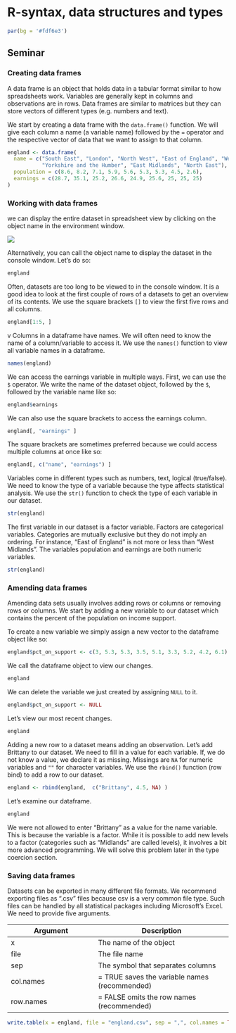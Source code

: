 # R-syntax, data structures and types

```r
par(bg = '#fdf6e3')
```

## Seminar

### Creating data frames

A data frame is an object that holds data in a tabular format similar to how spreadsheets work. Variables are generally kept in columns and observations are in rows. Data frames are similar to matrices but they can store vectors of different types (e.g. numbers and text).

We start by creating a data frame with the `data.frame()` function. We will give each column a name (a variable name) followed by the `=` operator and the respective vector of data that we want to assign to that column.

```r
england <- data.frame(
  name = c("South East", "London", "North West", "East of England", "West Midlands", "South West",
           "Yorkshire and the Humber", "East Midlands", "North East"),
  population = c(8.6, 8.2, 7.1, 5.9, 5.6, 5.3, 5.3, 4.5, 2.6),
  earnings = c(28.7, 35.1, 25.2, 26.6, 24.9, 25.6, 25, 25, 25)
)
```

### Working with data frames

we can display the entire dataset in spreadsheet view by clicking on the object name in the environment window.

![](./img/dataframe_in_spreadsheet_view.png)

Alternatively, you can call the object name to display the dataset in the console window. Let's do so:

```r
england
```

Often, datasets are too long to be viewed to in the console window. It is a good idea to look at the first couple of rows of a datasets to get an overview of its contents. We use the square brackets `[]` to view the first five rows and all columns.

```r
england[1:5, ]
```
v
Columns in a dataframe have names. We will often need to know the name of a column/variable to access it. We use the `names()` function to view all variable names in a dataframe.

```r
names(england)
```

We can access the earnings variable in multiple ways. First, we can use the `$` operator. We write the name of the dataset object, followed by the `$`, followed by the variable name like so:

```r
england$earnings
```

We can also use the square brackets to access the earnings column. 

```r
england[, "earnings" ]
```

The square brackets are sometimes preferred because we could access multiple columns at once like so:

```r
england[, c("name", "earnings") ]
```

Variables come in different types such as numbers, text, logical (true/false). We need to know the type of a variable because the type affects statistical analysis. We use the `str()` function to check the type of each variable in our dataset.

```r
str(england)
```

The first variable in our dataset is a factor variable. Factors are categorical variables. Categories are mutually exclusive but they do not imply an ordering. For instance, "East of England" is not more or less than "West Midlands". The variables population and earnings are both numeric variables.

```r
str(england)
```


### Amending data frames

Amending data sets usually involves adding rows or columns or removing rows or columns. We start by adding a new variable to our dataset which contains the percent of the population on income support.

To create a new variable we simply assign a new vector to the dataframe object like so:

```r
england$pct_on_support <- c(3, 5.3, 5.3, 3.5, 5.1, 3.3, 5.2, 4.2, 6.1)
```

We call the dataframe object to view our changes.

```r
england
```

We can delete the variable we just created by assigning `NULL` to it.

```r
england$pct_on_support <- NULL
```

Let's view our most recent changes.


```r
england
```


Adding a new row to a dataset means adding an observation. Let's add Brittany to our dataset. We need to fill in a value for each variable. If, we do not know a value, we declare it as missing. Missings are `NA` for numeric variables and `""` for character variables. We use the `rbind()` function (row bind) to add a row to our dataset.

```r
england <- rbind(england,  c("Brittany", 4.5, NA) )
```

Let's examine our dataframe.

```r
england
```

We were not allowed to enter "Brittany" as a value for the name variable. This is because the variable is a factor. While it is possible to add new levels to a factor (categories such as "Midlands" are called levels), it involves a bit more advanced programming. We will solve this problem later in the type coercion section.


### Saving data frames

Datasets can be exported in many different file formats. We recommend exporting files as ".csv" files because csv is a very common file type. Such files can be handled by all statistical packages including Microsoft's Excel. We need to provide five arguments.

|Argument         |Description               |
|-----------------|--------------------------|
|x                |The name of the object   |
|file             |The file name     |
|sep              |The symbol that separates columns   |
|col.names              |= TRUE saves the variable names (recommended)   |
|row.names              |= FALSE omits the row names (recommended)|

```r
write.table(x = england, file = "england.csv", sep = ",", col.names = TRUE, row.names = FALSE)
```

